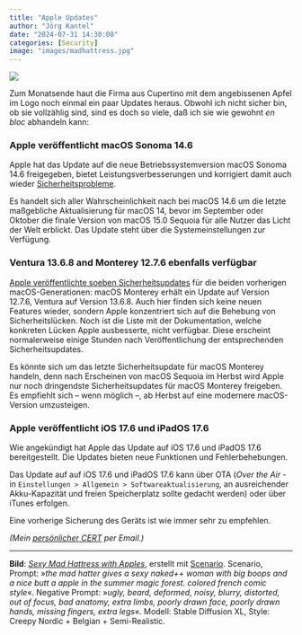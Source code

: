 ```yaml
---
title: "Apple Updates"
author: "Jörg Kantel"
date: "2024-07-31 14:30:00"
categories: [Security]
image: "images/madhattress.jpg"
---
```


[![](images/madhattress-b.jpg)](https://www.flickr.com/photos/schockwellenreiter/53892123414/)

Zum Monatsende haut die Firma aus Cupertino mit dem angebissenen Apfel im Logo noch einmal ein paar Updates heraus. Obwohl ich nicht sicher bin, ob sie vollzählig sind, sind es doch so viele, daß ich sie wie gewohnt *en bloc* abhandeln kann:

### Apple veröffentlicht macOS Sonoma 14.6

Apple hat das Update auf die  neue Betriebssystemversion macOS Sonoma 14.6 freigegeben, bietet Leistungsverbesserungen und korrigiert damit auch wieder [Sicherheitsprobleme](https://www.mactechnews.de/news/article/macOS-Sonoma-14-6-erschienen-185298.html).

Es handelt sich aller Wahrscheinlichkeit nach bei macOS 14.6 um die letzte maßgebliche Aktualisierung für macOS 14, bevor im September oder Oktober die finale Version von macOS 15.0 Sequoia für alle Nutzer das Licht der Welt erblickt. Das Update steht über die Systemeinstellungen zur Verfügung.

### Ventura 13.6.8 and Monterey 12.7.6 ebenfalls verfügbar

[Apple veröffentlichte soeben Sicherheitsupdates](https://www.mactechnews.de/news/article/macOS-Sonoma-14-6-erschienen-185298.html) für die beiden vorherigen macOS-Generationen: macOS Monterey erhält ein Update auf Version 12.7.6, Ventura auf Version 13.6.8. Auch hier finden sich keine neuen Features wieder, sondern Apple konzentriert sich auf die Behebung von Sicherheitslücken. Noch ist die Liste mit der Dokumentation, welche konkreten Lücken Apple ausbesserte, nicht verfügbar. Diese erscheint normalerweise einige Stunden nach Veröffentlichung der entsprechenden Sicherheitsupdates.

Es könnte sich um das letzte Sicherheitsupdate für macOS Monterey handeln, denn nach Erscheinen von macOS Sequoia im Herbst wird Apple nur noch dringendste Sicherheitsupdates für macOS Monterey freigeben. Es empfiehlt sich -- wenn möglich --, ab Herbst auf eine modernere macOS-Version umzusteigen.


### Apple veröffentlicht iOS 17.6 und iPadOS 17.6

Wie angekündigt hat Apple das Update auf iOS 17.6 und iPadOS 17.6 bereitgestellt. Die Updates bieten neue Funktionen und Fehlerbehebungen. 
 
Das Update auf auf iOS 17.6 und iPadOS 17.6 kann über OTA (*Over the Air* - in `Einstellungen > Allgemein > Softwareaktualisierung`, an ausreichender Akku-Kapazität und freien Speicherplatz sollte gedacht werden) oder über iTunes erfolgen.

Eine vorherige Sicherung des Geräts ist wie immer sehr zu empfehlen.

*(Mein [persönlicher CERT](http://www.gwdg.de/~mreiman1/) per Email.)*

---

**Bild**: *[Sexy Mad Hattress with Apples](https://www.flickr.com/photos/schockwellenreiter/53892123414/)*, erstellt mit [Scenario](http://cognitiones.kantel-chaos-team.de/technikgeschichte/rechnerundnetze/scenario.html). Scenario, Prompt: »*the mad hatter gives a sexy naked++ woman with big boops and a nice butt a  apple in the summer magic forest. colored french comic style*«. Negative Prompt: »*ugly, beard, deformed, noisy, blurry, distorted, out of focus, bad anatomy, extra limbs, poorly drawn face, poorly drawn hands, missing fingers, extra legs*«. Modell: Stable Diffusion XL, Style: Creepy Nordic + Belgian + Semi-Realistic.